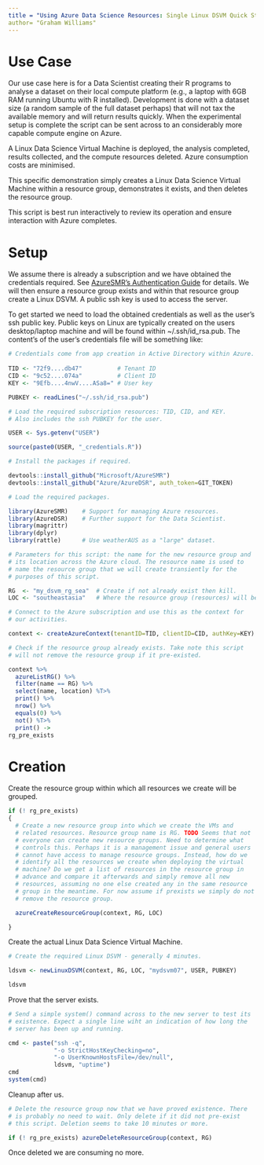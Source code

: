 ```yaml
---
title = "Using Azure Data Science Resources: Single Linux DSVM Quick Start"
author= "Graham Williams"
---
```


# Use Case

Our use case here is for a Data Scientist creating their R programs to
analyse a dataset on their local compute platform (e.g., a laptop with
6GB RAM running Ubuntu with R installed). Development is done with a
dataset size (a random sample of the full dataset perhaps) that will
not tax the available memory and will return results quickly. When the
experimental setup is complete the script can be sent across to an
considerably more capable compute engine on Azure.

A Linux Data Science Virtual Machine is deployed, the analysis
completed, results collected, and the compute resources deleted. Azure
consumption costs are minimised.

This specific demonstration simply creates a Linux Data Science
Virtual Machine within a resource group, demonstrates it exists, and
then deletes the resource group.

This script is best run interactively to review its operation and
ensure interaction with Azure completes.

# Setup

We assume there is already a subscription and we have obtained the
credentials required. See
[AzureSMR's Authentication Guide](https://github.com/Microsoft/AzureSMR/blob/master/vignettes/Authentication.Rmd)
for details.  We will then ensure a resource group exists and within
that resource group create a Linux DSVM. A public ssh key is used to
access the server.

To get started we need to load the obtained credentials as well as the
user's ssh public key. Public keys on Linux are typically created on
the users desktop/laptop machine and will be found within
~/.ssh/id_rsa.pub. The content's of the user's credentials file will
be something like:

```r
# Credentials come from app creation in Active Directory within Azure.
 
TID <- "72f9....db47"          # Tenant ID
CID <- "9c52....074a"          # Client ID
KEY <- "9Efb....4nwV....ASa8=" # User key

PUBKEY <- readLines("~/.ssh/id_rsa.pub")
```

```r
# Load the required subscription resources: TID, CID, and KEY.
# Also includes the ssh PUBKEY for the user.

USER <- Sys.getenv("USER")

source(paste0(USER, "_credentials.R"))

# Install the packages if required.

devtools::install_github("Microsoft/AzureSMR")
devtools::install_github("Azure/AzureDSR", auth_token=GIT_TOKEN)
```

```r
# Load the required packages.

library(AzureSMR)    # Support for managing Azure resources.
library(AzureDSR)    # Further support for the Data Scientist.
library(magrittr)    
library(dplyr)
library(rattle)      # Use weatherAUS as a "large" dataset.
```

```r
# Parameters for this script: the name for the new resource group and
# its location across the Azure cloud. The resource name is used to
# name the resource group that we will create transiently for the
# purposes of this script.

RG  <- "my_dsvm_rg_sea"  # Create if not already exist then kill.
LOC <- "southeastasia"   # Where the resource group (resources) will be hosted.
```

```r
# Connect to the Azure subscription and use this as the context for
# our activities.

context <- createAzureContext(tenantID=TID, clientID=CID, authKey=KEY)

# Check if the resource group already exists. Take note this script
# will not remove the resource group if it pre-existed.

context %>%
  azureListRG() %>%
  filter(name == RG) %>%
  select(name, location) %T>%
  print() %>%
  nrow() %>%
  equals(0) %>%
  not() %T>%
  print() ->
rg_pre_exists
```
# Creation

Create the resource group within which all resources we create will be
grouped.

```r
if (! rg_pre_exists)
{
  # Create a new resource group into which we create the VMs and
  # related resources. Resource group name is RG. TODO Seems that not
  # everyone can create new resource groups. Need to determine what
  # controls this. Perhaps it is a management issue and general users
  # cannot have access to manage resource groups. Instead, how do we
  # identify all the resources we create when deploying the virtual
  # machine? Do we get a list of resources in the resource group in
  # advance and compare it afterwards and simply remove all new
  # resources, assuming no one else created any in the same resource
  # group in the meantime. For now assume if prexists we simply do not
  # remove the resource group.

  azureCreateResourceGroup(context, RG, LOC)

}
```
Create the actual Linux Data Science Virtual Machine.

```r
# Create the required Linux DSVM - generally 4 minutes.

ldsvm <- newLinuxDSVM(context, RG, LOC, "mydsvm07", USER, PUBKEY)

ldsvm
```

Prove that the server exists.

```r

# Send a simple system() command across to the new server to test its
# existence. Expect a single line wiht an indication of how long the
# server has been up and running.

cmd <- paste("ssh -q",
             "-o StrictHostKeyChecking=no",
             "-o UserKnownHostsFile=/dev/null",
             ldsvm, "uptime")
cmd
system(cmd)
```

Cleanup after us.

```r
# Delete the resource group now that we have proved existence. There
# is probably no need to wait. Only delete if it did not pre-exist
# this script. Deletion seems to take 10 minutes or more.

if (! rg_pre_exists) azureDeleteResourceGroup(context, RG)
```

Once deleted we are consuming no more.
